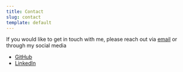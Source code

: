 ```yaml
---
title: Contact
slug: contact
template: default
---
```



<div className={contactStyles.container}>

If you would like to get in touch with me, please reach out via [email](mailto:anthony.sutton95@gmail.com) or through my social media


- <a href="https://github.com/mranthonysutton" target="_blank" rel="noopener noreferrer">GitHub</a>
- <a href="https://www.linkedin.com/in/mranthonysutton" target="_blank" rel="noopener noreferrer">LinkedIn</a>

</div>
